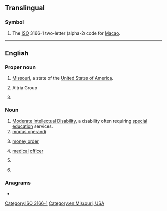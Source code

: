 {{also|Appendix:Variations of "mo"}}
==Translingual==

===Symbol===
{{head|mul|symbol}}

# The [[ISO]] 3166-1 two-letter (alpha-2) code for [[Macao]].

[[Category:ISO 3166-1]]

----

==English==

===Proper noun===
{{en-proper noun}}

# [[Missouri]], a state of the [[United States of America]].
# {{lb|en|stock symbol}} Altria Group
# {{lb|en|Judaism}} {{w|Modern Orthodox}}

===Noun===
{{en-noun|~}}

# [[Moderate Intellectual Disability]], a disability often requiring [[special education]] services.
# [[modus operandi]]
# {{lb|en|banking}} [[money order]]
# {{lb|en|military}} [[medical]] [[officer]] {{qualifier|British army}}
# {{lb|en|dentistry}} {{initialism of|en|[[mesio]] [[occlusal]]}}
# {{lb|en|chemistry}} {{initialism of|en|molecular orbital}}

===Anagrams===
* {{anagrams|en|a=mo|O.M.|OM|om}}

[[Category:en:Missouri, USA]]
{{topics|en|States of the United States}}